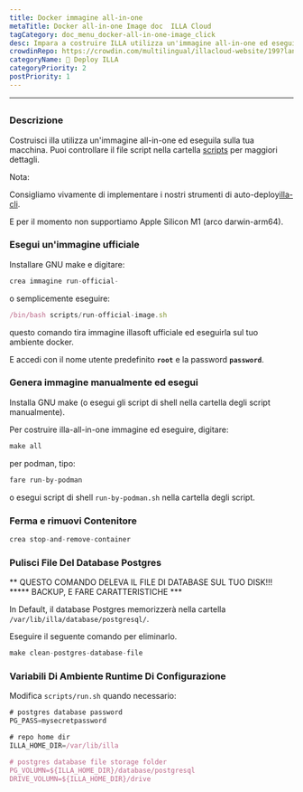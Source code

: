 ```yaml
---
title: Docker immagine all-in-one
metaTitle: Docker all-in-one Image doc  ILLA Cloud
tagCategory: doc_menu_docker-all-in-one-image_click
desc: Impara a costruire ILLA utilizza un'immagine all-in-one ed eseguila sulla tua macchina.
crowdinRepo: https://crowdin.com/multilingual/illacloud-website/199?languages=it&filter=basic&value=0
categoryName: 👷 Deploy ILLA
categoryPriority: 2
postPriority: 1
---
```


* * *

## <h2 hidden>Docker all -in-one Image</h2>

### Descrizione

Costruisci illa utilizza un'immagine all-in-one ed eseguila sulla tua macchina. Puoi controllare il file script nella cartella [scripts](https://github.com/illacloud/deploy-illa-manually/blob/main/docker/scripts) per maggiori dettagli.

Nota:

Consigliamo vivamente di implementare i nostri strumenti di auto-deploy[illa-cli](https://github.com/illacloud/illa).

E per il momento non supportiamo Apple Silicon M1 (arco darwin-arm64).

### Esegui un'immagine ufficiale

Installare GNU make e digitare:

```jsx
crea immagine run-official-
```

o semplicemente eseguire:

```jsx
/bin/bash scripts/run-official-image.sh
```

questo comando tira immagine illasoft ufficiale ed eseguirla sul tuo ambiente docker.

E accedi con il nome utente predefinito **`root`** e la password **`password`**.

### Genera immagine manualmente ed esegui

Installa GNU make (o esegui gli script di shell nella cartella degli script manualmente).

Per costruire illa-all-in-one immagine ed eseguire, digitare:

```jsx
make all
```

per podman, tipo:

```jsx
fare run-by-podman
```

o esegui script di shell `run-by-podman.sh` nella cartella degli script.

### Ferma e rimuovi Contenitore

```jsx
crea stop-and-remove-container
```

### Pulisci File Del Database Postgres

** QUESTO COMANDO DELEVA IL FILE DI DATABASE SUL TUO DISK!!! \*\*\*** BACKUP, E FARE CARATTERISTICHE \*\*\*

In Default, il database Postgres memorizzerà nella cartella `/var/lib/illa/database/postgresql/`.

Eseguire il seguente comando per eliminarlo.

```jsx
make clean-postgres-database-file
```

### Variabili Di Ambiente Runtime Di Configurazione

Modifica `scripts/run.sh` quando necessario:

```jsx
# postgres database password
PG_PASS=mysecretpassword

# repo home dir
ILLA_HOME_DIR=/var/lib/illa

# postgres database file storage folder
PG_VOLUMN=${ILLA_HOME_DIR}/database/postgresql
DRIVE_VOLUMN=${ILLA_HOME_DIR}/drive
```
